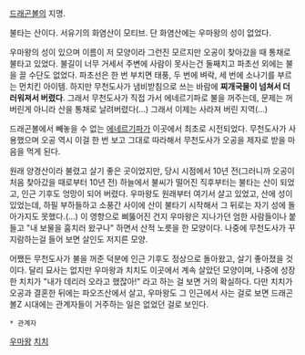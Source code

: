 [[드래곤볼]]의 지명.

불타는 산이다. 서유기의 화염산이 모티브. 단 화염산에는 우마왕의 성이 없었다.

우마왕의 성이 있으며 이름이 저 모양이라 그런진 모르지만 오공이 찾아갔을 때 통채로 불타고 있었다. 불길이 너무 거세서 주변에 사람이 못사는건 둘째치고 파초선 외에는 불을 끌 수단도 없었다. 파초선은 한 번 부치면 태풍, 두 번에 벼락, 세 번에 소나기를 부르는 먼치킨 아이템. 하지만 무천도사가 냄비받침으로 쓰는 바람에 '''찌개국물이 넘쳐서 더러워져서 버렸다'''. 그래서 무천도사가 직접 가서 에네르기파로 불을 꺼주는데, 문제는 꺼버린게 아니라 산을 통채로 날려버렸다(...) 그래서 이제는 사라져 버린 지역(...)

드래곤볼에서 빼놓을 수 없는 [[에네르기파]]가 이곳에서 최초로 시전되었다. 무천도사가 사용했으며 오공 역시 이걸 한 번 보고 그대로 따라해서 무천도사가 오공을 제자로 받을 마음을 먹게 된다.

원래 양경산이라 불렸고 살기 좋은 곳이었지만, 당시 시점에서 10년 전(그러니까 오공이 처음 찾아갔을 때로부터 10년 전) 하늘에서 불씨가 떨어진 직후부터는 불타는 산이 되었고, 인근 기후도 엉망이 되어 버렸다. 우마왕도 원래부터 여기서 살고 있었고, 산에 성이 있었는데, 하필 부하들하고 소풍간 사이에 산이 불타기 시작해서 그 뒤로는 자기 성에 돌아가지도 못했다.(...) 이 영향으로 삐뚫어진 건지 우마왕은 지나가던 엄한 사람들이나 붙들고 "내 보물을 훔치러 왔구나" 하면서 산적 노릇을 한 모양이다. 나중에 무천도사가 꾸지람하는걸 들어 보면 살인도 저지른 모양.

어쨌든 무천도사가 불을 꺼준 덕분에 인근 기후도 정상으로 돌아왔고, 살기 좋아졌을 것이다. 달리 묘사는 없지만 우마왕과 치치도 이곳에서 계속 살았던 모양이며, 나중에 성장한 치치가 "내가 데리러 오라고 했잖아!" 라고 하는 걸 보면 거의 확실하다. 다만 치치가 오공과 결혼한 뒤에는 파오즈산에서 살고, 우마왕도 그 인근에서 사는 걸로 보면 드래곤볼Z 시대에는 관계자들이 거주하는 일은 없었던 걸로 보인다.

 * 관계자

[[우마왕]]
[[치치]]

